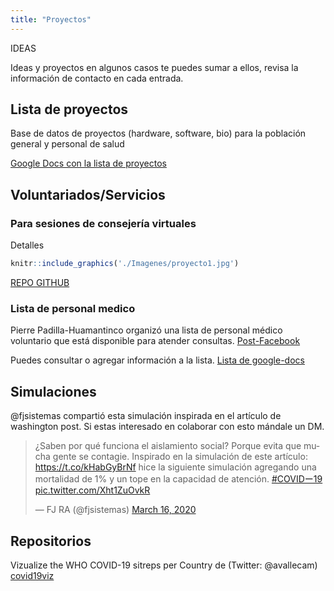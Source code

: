```yaml
---
title: "Proyectos"
---
```

IDEAS

Ideas y proyectos en algunos casos te puedes sumar a ellos, revisa la información de contacto en cada entrada. 

## Lista de proyectos 

Base de datos de proyectos (hardware, software, bio) para la población general y personal de salud

[Google Docs con la lista de proyectos](https://docs.google.com/spreadsheets/d/1b6pNTaSLhot0tKwDuhXCh9glBSZZ7TR2QPnloMGLS-Q/edit#gid=1567877262)


## Voluntariados/Servicios

### Para sesiones de consejería virtuales 

Detalles 

```r
knitr::include_graphics('./Imagenes/proyecto1.jpg')
```

[REPO GITHUB](https://github.com/BenjiSantos/callme-for-covit19)

### Lista de personal medico

Pierre Padilla-Huamantinco organizó una lista de personal médico voluntario que está disponible para atender consultas.  [Post-Facebook](https://www.facebook.com/pierre.padilla/posts/10218763295786247?comment_id=10218775110481607&notif_id=1584453404437361&notif_t=mentions_comment)

Puedes consultar o agregar información a la lista.  [Lista de google-docs](https://docs.google.com/spreadsheets/d/1Ol06VJ6KD0GcRtjmWy_e58ZxY2yngEawJN9S8GW26Mw/edit?fbclid=IwAR2PS3VXDh2ZEcbzOArZWVD-3bpQdNyPoxt-kI3rAN_8k6BtrBIu7te0QK4#gid=0)


## Simulaciones

@fjsistemas compartió esta simulación inspirada en el artículo de washington post. Si estas interesado en colaborar con esto mándale un DM. 

<blockquote class="twitter-tweet"><p lang="es" dir="ltr">¿Saben por qué funciona el aislamiento social? Porque evita que mucha gente se contagie. Inspirado en la simulación de este artículo: <a href="https://t.co/kHabGyBrNf">https://t.co/kHabGyBrNf</a> hice la siguiente simulación agregando una mortalidad de 1% y un tope en la capacidad de atención. <a href="https://twitter.com/hashtag/COVID%E3%83%BC19?src=hash&amp;ref_src=twsrc%5Etfw">#COVIDー19</a> <a href="https://t.co/Xht1ZuOvkR">pic.twitter.com/Xht1ZuOvkR</a></p>&mdash; FJ RA (@fjsistemas) <a href="https://twitter.com/fjsistemas/status/1239390168848707585?ref_src=twsrc%5Etfw">March 16, 2020</a></blockquote> <script async src="https://platform.twitter.com/widgets.js" charset="utf-8"></script>

## Repositorios 

Vizualize the WHO COVID-19 sitreps per Country de (Twitter: @avallecam)
[covid19viz](https://github.com/avallecam/covid19viz)


